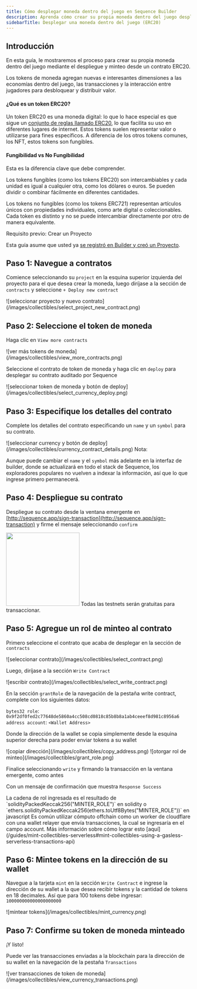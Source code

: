 ```yaml
---
title: Cómo desplegar moneda dentro del juego en Sequence Builder
description: Aprenda cómo crear su propia moneda dentro del juego desplegando y minteando desde un contrato ERC20. Comprenda la diferencia entre tokens fungibles y no fungibles.
sidebarTitle: Desplegar una moneda dentro del juego (ERC20)
---
```


## Introducción
En esta guía, le mostraremos el proceso para crear su propia moneda dentro del juego mediante el despliegue y minteo desde un contrato ERC20.

Los tokens de moneda agregan nuevas e interesantes dimensiones a las economías dentro del juego, las transacciones y la interacción entre jugadores para desbloquear y distribuir valor.

#### ¿Qué es un token ERC20?
Un token ERC20 es una moneda digital: lo que lo hace especial es que sigue un [conjunto de reglas llamado ERC20](https://ethereum.org/en/developers/docs/standards/tokens/erc-20/), lo que facilita su uso en diferentes lugares de internet. Estos tokens suelen representar valor o utilizarse para fines específicos. A diferencia de los otros tokens comunes, los NFT, estos tokens son fungibles.

#### Fungibilidad vs No Fungibilidad
Esta es la diferencia clave que debe comprender.

Los tokens fungibles (como los tokens ERC20) son intercambiables y cada unidad es igual a cualquier otra, como los dólares o euros. Se pueden dividir o combinar fácilmente en diferentes cantidades.

Los tokens no fungibles (como los tokens ERC721) representan artículos únicos con propiedades individuales, como arte digital o coleccionables. Cada token es distinto y no se puede intercambiar directamente por otro de manera equivalente.

<Warning>
  Requisito previo: Crear un Proyecto

  Esta guía asume que usted ya [se registró en Builder y creó un Proyecto](/solutions/builder/getting-started).
</Warning>

## Paso 1: Navegue a contratos
Comience seleccionando su `project` en la esquina superior izquierda del proyecto para el que desea crear la moneda, luego diríjase a la sección de `contracts` y seleccione `+ Deploy new contract`

<Frame>
  ![seleccionar proyecto y nuevo contrato](/images/collectibles/select_project_new_contract.png)
</Frame>

## Paso 2: Seleccione el token de moneda
Haga clic en `View more contracts`

<Frame>
  ![ver más tokens de moneda](/images/collectibles/view_more_contracts.png)
</Frame>

Seleccione el contrato de token de moneda y haga clic en `deploy` para desplegar su contrato auditado por Sequence

<Frame>
  ![seleccionar token de moneda y botón de deploy](/images/collectibles/select_currency_deploy.png)
</Frame>

## Paso 3: Especifique los detalles del contrato
Complete los detalles del contrato especificando un `name` y un `symbol` para su contrato.

<Frame>
  ![seleccionar currency y botón de deploy](/images/collectibles/currency_contract_details.png)
</Frame>

<Warning>
  Nota:

  Aunque puede cambiar el `name` y el `symbol` más adelante en la interfaz de builder, donde se actualizará en todo el stack de Sequence, los exploradores populares no vuelven a indexar la información, así que lo que ingrese primero permanecerá.
</Warning>

## Paso 4: Despliegue su contrato
Despliegue su contrato desde la ventana emergente en [http://sequence.app/sign-transaction](http://sequence.app/sign-transaction) y firme el mensaje seleccionando `confirm`

<Frame>
  <img src="/images/collectibles/sign_deploy_transaction.png" width="200" />
</Frame>

<Note>
  Todas las testnets serán gratuitas para transaccionar.
</Note>

## Paso 5: Agregue un rol de minteo al contrato
Primero seleccione el contrato que acaba de desplegar en la sección de `contracts`

<Frame>
  ![seleccionar contrato](/images/collectibles/select_contract.png)
</Frame>

Luego, diríjase a la sección `Write Contract`

<Frame>
  ![escribir contrato](/images/collectibles/select_write_contract.png)
</Frame>

En la sección `grantRole` de la navegación de la pestaña write contract, complete con los siguientes datos:

`bytes32 role`: `0x9f2df0fed2c77648de5860a4cc508cd0818c85b8b8a1ab4ceeef8d981c8956a6`
`address account`: `<Wallet Address>`

Donde la dirección de la wallet se copia simplemente desde la esquina superior derecha para poder enviar tokens a su wallet

<Frame>
  ![copiar dirección](/images/collectibles/copy_address.png)
</Frame>

<Frame>
  ![otorgar rol de minteo](/images/collectibles/grant_role.png)
</Frame>

Finalice seleccionando `write` y firmando la transacción en la ventana emergente, como antes

Con un mensaje de confirmación que muestra `Response Success`

<Note>
  La cadena de rol ingresada es el resultado de `solidityPackedKeccak256("MINTER_ROLE")` en
  solidity o `ethers.solidityPackedKeccak256(ethers.toUtf8Bytes("MINTER_ROLE"))`
  en javascript
</Note>

<Tip>
  Es común utilizar cómputo offchain como un worker de cloudflare con una wallet relayer que envía transacciones, la cual se ingresaría en el campo account. Más información sobre cómo lograr esto [aquí](/guides/mint-collectibles-serverless#mint-collectibles-using-a-gasless-serverless-transactions-api)
</Tip>

## Paso 6: Mintee tokens en la dirección de su wallet
Navegue a la tarjeta `mint` en la sección `Write Contract` e ingrese la dirección de su wallet a la que desea recibir tokens y la cantidad de tokens en 18 decimales. Así que para 100 tokens debe ingresar: `100000000000000000000`

<Frame>
  ![mintear tokens](/images/collectibles/mint_currency.png)
</Frame>

## Paso 7: Confirme su token de moneda minteado
¡Y listo!

Puede ver las transacciones enviadas a la blockchain para la dirección de su wallet en la navegación de la pestaña `Transactions`

<Frame>
  ![ver transacciones de token de moneda](/images/collectibles/view_currency_transactions.png)
</Frame>